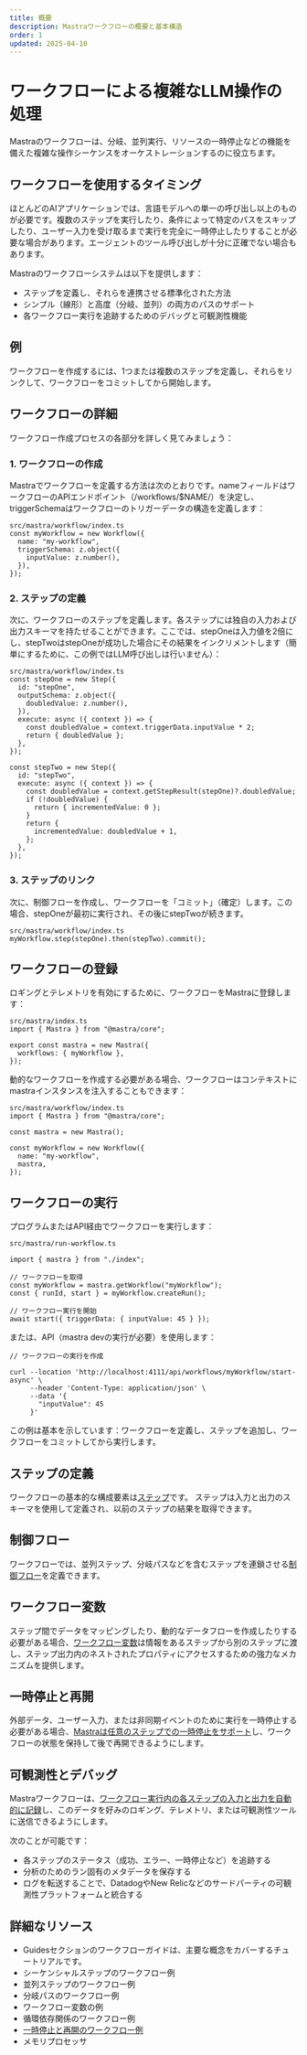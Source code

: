```yaml
---
title: 概要
description: Mastraワークフローの概要と基本構造
order: 1
updated: 2025-04-10
---
```


# ワークフローによる複雑なLLM操作の処理

Mastraのワークフローは、分岐、並列実行、リソースの一時停止などの機能を備えた複雑な操作シーケンスをオーケストレーションするのに役立ちます。

## ワークフローを使用するタイミング

ほとんどのAIアプリケーションでは、言語モデルへの単一の呼び出し以上のものが必要です。複数のステップを実行したり、条件によって特定のパスをスキップしたり、ユーザー入力を受け取るまで実行を完全に一時停止したりすることが必要な場合があります。エージェントのツール呼び出しが十分に正確でない場合もあります。

Mastraのワークフローシステムは以下を提供します：

- ステップを定義し、それらを連携させる標準化された方法
- シンプル（線形）と高度（分岐、並列）の両方のパスのサポート
- 各ワークフロー実行を追跡するためのデバッグと可観測性機能

## 例

ワークフローを作成するには、1つまたは複数のステップを定義し、それらをリンクして、ワークフローをコミットしてから開始します。

## ワークフローの詳細

ワークフロー作成プロセスの各部分を詳しく見てみましょう：

### 1. ワークフローの作成

Mastraでワークフローを定義する方法は次のとおりです。nameフィールドはワークフローのAPIエンドポイント（/workflows/$NAME/）を決定し、triggerSchemaはワークフローのトリガーデータの構造を定義します：

```
src/mastra/workflow/index.ts
const myWorkflow = new Workflow({
  name: "my-workflow",
  triggerSchema: z.object({
    inputValue: z.number(),
  }),
});
```

### 2. ステップの定義

次に、ワークフローのステップを定義します。各ステップには独自の入力および出力スキーマを持たせることができます。ここでは、stepOneは入力値を2倍にし、stepTwoはstepOneが成功した場合にその結果をインクリメントします（簡単にするために、この例ではLLM呼び出しは行いません）：

```
src/mastra/workflow/index.ts
const stepOne = new Step({
  id: "stepOne",
  outputSchema: z.object({
    doubledValue: z.number(),
  }),
  execute: async ({ context }) => {
    const doubledValue = context.triggerData.inputValue * 2;
    return { doubledValue };
  },
});
 
const stepTwo = new Step({
  id: "stepTwo",
  execute: async ({ context }) => {
    const doubledValue = context.getStepResult(stepOne)?.doubledValue;
    if (!doubledValue) {
      return { incrementedValue: 0 };
    }
    return {
      incrementedValue: doubledValue + 1,
    };
  },
});
```

### 3. ステップのリンク

次に、制御フローを作成し、ワークフローを「コミット」（確定）します。この場合、stepOneが最初に実行され、その後にstepTwoが続きます。

```
src/mastra/workflow/index.ts
myWorkflow.step(stepOne).then(stepTwo).commit();
```

## ワークフローの登録

ロギングとテレメトリを有効にするために、ワークフローをMastraに登録します：

```
src/mastra/index.ts
import { Mastra } from "@mastra/core";
 
export const mastra = new Mastra({
  workflows: { myWorkflow },
});
```

動的なワークフローを作成する必要がある場合、ワークフローはコンテキストにmastraインスタンスを注入することもできます：

```
src/mastra/workflow/index.ts
import { Mastra } from "@mastra/core";
 
const mastra = new Mastra();
 
const myWorkflow = new Workflow({
  name: "my-workflow",
  mastra,
});
```

## ワークフローの実行

プログラムまたはAPI経由でワークフローを実行します：

```
src/mastra/run-workflow.ts

import { mastra } from "./index";
 
// ワークフローを取得
const myWorkflow = mastra.getWorkflow("myWorkflow");
const { runId, start } = myWorkflow.createRun();
 
// ワークフロー実行を開始
await start({ triggerData: { inputValue: 45 } });
```

または、API（mastra devの実行が必要）を使用します：

```
// ワークフローの実行を作成

curl --location 'http://localhost:4111/api/workflows/myWorkflow/start-async' \
     --header 'Content-Type: application/json' \
     --data '{
       "inputValue": 45
     }'
```

この例は基本を示しています：ワークフローを定義し、ステップを追加し、ワークフローをコミットしてから実行します。

## ステップの定義

ワークフローの基本的な構成要素は[ステップ](./steps.mdx)です。
ステップは入力と出力のスキーマを使用して定義され、以前のステップの結果を取得できます。

## 制御フロー

ワークフローでは、並列ステップ、分岐パスなどを含むステップを連鎖させる[制御フロー](./control-flow.mdx)を定義できます。

## ワークフロー変数

ステップ間でデータをマッピングしたり、動的なデータフローを作成したりする必要がある場合、[ワークフロー変数](./variables.mdx)は情報をあるステップから別のステップに渡し、ステップ出力内のネストされたプロパティにアクセスするための強力なメカニズムを提供します。

## 一時停止と再開

外部データ、ユーザー入力、または非同期イベントのために実行を一時停止する必要がある場合、[Mastraは任意のステップでの一時停止をサポート](./suspend-resume.mdx)し、ワークフローの状態を保持して後で再開できるようにします。

## 可観測性とデバッグ

Mastraワークフローは、[ワークフロー実行内の各ステップの入力と出力を自動的に記録](../observability/otel-config.mdx)し、このデータを好みのロギング、テレメトリ、または可観測性ツールに送信できるようにします。

次のことが可能です：

- 各ステップのステータス（成功、エラー、一時停止など）を追跡する
- 分析のためのラン固有のメタデータを保存する
- ログを転送することで、DatadogやNew Relicなどのサードパーティの可観測性プラットフォームと統合する

## 詳細なリソース

- Guidesセクションのワークフローガイドは、主要な概念をカバーするチュートリアルです。
- シーケンシャルステップのワークフロー例
- 並列ステップのワークフロー例
- 分岐パスのワークフロー例
- ワークフロー変数の例
- 循環依存関係のワークフロー例
- [一時停止と再開のワークフロー例](../../mastra-example/workflows/suspend-and-resume.mdx)
- メモリプロセッサ 